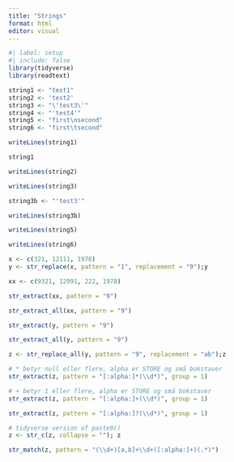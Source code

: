 ```yaml
---
title: "Strings"
format: html
editor: visual
---
```


```r
#| label: setup
#| include: false
library(tidyverse)
library(readtext)
```

```r
string1 <- "test1"
string2 <- 'test2'
string3 <- "\'test3\'"
string4 <- "'test4'"
string5 <- "first\nsecond"
string6 <- "first\tsecond"
```

```r
writeLines(string1)
```

```r
string1
```

```r
writeLines(string2)
```

```r
writeLines(string3)
```

```r
string3b <- "'test3'"
```

```r
writeLines(string3b)
```

```r
writeLines(string5)
```

```r
writeLines(string6)
```

```r
x <- c(321, 12111, 1978)
y <- str_replace(x, pattern = "1", replacement = "9");y
```

```r
xx <- c(9321, 12991, 222, 1978)
```

```r
str_extract(xx, pattern = "9")
```

```r
str_extract_all(xx, pattern = "9") 
```

```r
str_extract(y, pattern = "9")
```

```r
str_extract_all(y, pattern = "9") 
```

```r
z <- str_replace_all(y, pattern = "9", replacement = "ab");z
```

```r
# * betyr null eller flere, alpha er STORE og små bokstaver
str_extract(z, pattern = "[:alpha:]*(\\d*)", group = 1)
```

```r
# + betyr 1 eller flere, alpha er STORE og små bokstaver
str_extract(z, pattern = "[:alpha:]+(\\d*)", group = 1)
```

```r
str_extract(z, pattern = "[:alpha:]?(\\d*)", group = 1)
```

```r
# tidyverse version of paste0()
z <- str_c(z, collapse = ""); z
```

```r
str_match(z, pattern = "(\\d+)[a,b]+\\d+([:alpha:]+)(.*)")
```

